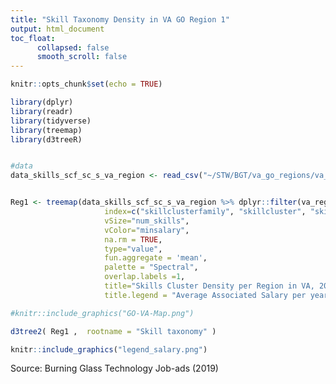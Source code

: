 ```yaml
---
title: "Skill Taxonomy Density in VA GO Region 1"
output: html_document
toc_float:
      collapsed: false
      smooth_scroll: false
---
```


```r
knitr::opts_chunk$set(echo = TRUE)
```


```r
library(dplyr)
library(readr)
library(tidyverse)
library(treemap)
library(d3treeR)


#data
data_skills_scf_sc_s_va_region <- read_csv("~/STW/BGT/va_go_regions/va_go_bgt/data_skills_scf_sc_s_va_region.csv")


Reg1 <- treemap(data_skills_scf_sc_s_va_region %>% dplyr::filter(va_region == 1) ,
                     index=c("skillclusterfamily", "skillcluster", "skill" ),
                     vSize="num_skills",
                     vColor="minsalary",
                     na.rm = TRUE,
                     type="value",
                     fun.aggregate = 'mean',
                     palette = "Spectral",
                     overlap.labels =1,
                     title="Skills Cluster Density per Region in VA, 2019",
                     title.legend = "Average Associated Salary per year")
```


```r
#knitr::include_graphics("GO-VA-Map.png")

d3tree2( Reg1 ,  rootname = "Skill taxonomy" )

```

```r
knitr::include_graphics("legend_salary.png")
```


Source: Burning Glass Technology Job-ads (2019)

